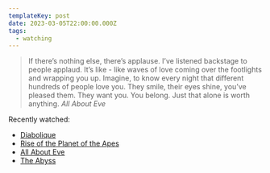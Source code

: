 ```yaml
---
templateKey: post
date: 2023-03-05T22:00:00.000Z
tags:
  - watching
---
```

> If there’s nothing else, there’s applause. I’ve listened backstage to people applaud. It’s like - like waves of love coming over the footlights and wrapping you up. Imagine, to know every night that different hundreds of people love you. They smile, their eyes shine, you’ve pleased them. They want you. You belong. Just that alone is worth anything.
> <cite><i>All About Eve</i></cite>

Recently watched:

* [Diabolique](https://letterboxd.com/film/diabolique-1955/)
* [Rise of the Planet of the Apes](https://letterboxd.com/film/rise-of-the-planet-of-the-apes/)
* [All About Eve](https://letterboxd.com/film/all-about-eve/)
* [The Abyss](https://letterboxd.com/film/the-abyss/)